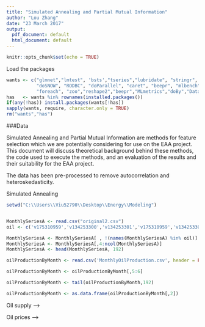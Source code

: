 ```yaml
---
title: "Simulated Annealing and Partial Mutual Information"
author: "Lou Zhang"
date: "23 March 2017"
output:
  pdf_document: default
  html_document: default
---
```


```r
knitr::opts_chunk$set(echo = TRUE)

```

Load the packages
```r
wants <- c("glmnet","lmtest", 'bsts',"tseries","lubridate", "stringr", "plyr", "dplyr","randomForest", "data.table", "forecast", "tidyr", "prophet",
           "doSNOW", "RODBC", "doParallel", "caret", "beepr", "mlbench", "corrplot", "usdm", "MASS", "dynlm", "nnet", 'igraph',
           "foreach", "zoo","reshape2","beepr","MLmetrics","doBy","DataCombine","TSclust","dyn","car","rgp","e1071","tsoutliers",'infotheo','mRMRe')
has   <- wants %in% rownames(installed.packages())
if(any(!has)) install.packages(wants[!has])
sapply(wants, require, character.only = TRUE)
rm("wants","has")
```
###Data

Simulated Annealing and Partial Mutual Information are methods for feature selection which we are potentially considering for use on the EAA project. This document will discuss theoretical background behind these methods, the code used to execute the methods, and an evaluation of the results and their suitability for the EAA project.

The data has been pre-processed to remove autocorrelation and heteroskedasticity. 

Simulated Annealing

```r
setwd("C:\\Users\\Viu52790\\Desktop\\Energy\\Modeling")


MonthlySeriesA <- read.csv("original2.csv")
oil <- c('v175310959','v134253300','v134253301','v175310959','v134253301','v175310959','v151387513','v153100429','v167792729','v167792760','v12905340','v167792843','v151387540','v151387541','v167792874','v1103596636','v16136954','v167792719','v12637810','v14326136','v153100430','v16136957','v12638003','v151387542','v151387512','v127401234','v180123009','v12638005','v16136955','v164401578','v167792833','v167792888','v16137003','v151124975','v167792762','v124220223','v151368216','v124220225','v167792761','v178708765','v167792875','v151387504','v175309942','v133629970','v175309941','v156653965','v163438224','v188509022','v175309567','v12511714','v12637814','v156653101','v153100174','v180946093','v12511866','v168704178','v168704177','v151124966','v130144523','v178708763','v12637812','v151124965','v12509208','v180122938','v169800232','v157568507','v142001988','v16137039')

MonthlySeriesA <- MonthlySeriesA[ , !(names(MonthlySeriesA) %in% oil)]
MonthlySeriesA <- MonthlySeriesA[,4:ncol(MonthlySeriesA)]
MonthlySeriesA <- head(MonthlySeriesA, 192)

oilProductionByMonth <- read.csv('MonthlyOilProduction.csv', header = FALSE)

oilProductionByMonth <- oilProductionByMonth[,5:6]

oilProductionByMonth <- tail(oilProductionByMonth,192)

oilProductionByMonth <- as.data.frame(oilProductionByMonth[,2])
```


<!-- ####Plots of the data -->

<!-- ```{r} -->
<!-- plot(dt, main="Endogenous variables included in the VAR") -->
<!-- ``` -->

<!-- Indicator of recent declines in oil prices has been included as an exogenous variable, together with seasonal dummies:  -->

<!-- ```{r, echo=FALSE} -->
<!-- plot(dt[,"roil_price"],type="l",col=1,  -->
<!--      ylab="Log (Brent)",xlab="Time",main="Recent sharp declines in Brent") -->
<!-- par(new=TRUE) -->
<!-- plot(dummy,type="l",col=3,xaxt="n",yaxt="n",xlab="",ylab="") -->
<!-- axis(4) -->
<!-- mtext("Declines in Brent",side=4,line=3, col=3) -->
<!-- legend("topleft",col=c(1,3),lty=1,legend=c("Log(Brent)","Declines indicator")) -->

<!-- ``` -->

<!-- ####Stationarity  -->

<!-- The results of the unit root tests show that all the variables included in the analysis are integrated of order 1. In other words, these are first-difference stationary. Thus, in the VAR model I used the first difference of the data. -->

<!-- ```{r} -->
<!-- uroots<-data.frame(dt[1:6,], row.names=c("Test value - levels","Critical Value at 5%","Test result - levels", -->
<!--                                          "Test value - difference", "Critical value at 5%,", "Test results - difference")) -->

<!-- for(i in 1:ncol(dt)){ -->
<!--   uroots[1,i]<-round(ur.df(dt[,i], lags=12,type=c("drift"), selectlags = "BIC")@teststat[1,2],2) -->
<!--   uroots[2,i]<-ur.df(dt[,i], lags=12,type=c("drift"), selectlags = "BIC")@cval[2,2] -->
<!--   uroots[3,i]<-ifelse(uroots[1,i]>uroots[2,i],"Stationary","Unit Root") -->
<!--   uroots[4,i]<-round(ur.df(diff(dt[,i]), lags=12, type="none",selectlags = "BIC")@teststat[1,1],2) -->
<!--   uroots[5,i]<-ur.df(diff(dt[,i]), lags=12, type="none", selectlags = "BIC")@cval[1,2] -->
<!--   uroots[6,i]<-ifelse(uroots[4,i]> uroots[5,i],"Stationary","Unit Root") -->
<!-- } -->
<!-- ``` -->


<!-- ```{r echo = FALSE, results = 'asis'} -->
<!-- kable(t(uroots), caption = "Unit root test results") -->
<!-- ``` -->

<!-- ###Data for modeling  -->
<!-- ```{r} -->
<!-- d.dt<-diff(dt,lag=1) -->
<!-- d.dummy<-cbind(d=dummy[2:nrow(dummy),]) -->
<!-- ``` -->

<!-- The optimum number of lags of the endogenous variables is determined based on information criteria. A maximum number of 12 lags has been specified.  -->

<!-- The endogenous equations contain the following exogenous variables:  -->
<!-- + constants, trends, seasonal dummies and the recession indicator.  -->

<!-- ```{r} -->
<!-- VARselect(dt, lag.max = 12, type="both", season=12) -->
<!-- VARselect(d.dt, lag.max = 12, type="both",season=12) -->
<!-- ``` -->

<!-- Three out of 4 information criteria selected 2 lags for the differenced data. Thus, the VAR model has been estimated with 2 lags.  -->

<!-- ```{r} -->
<!-- var1 <- VAR(d.dt, p = 2, type = "const", season=12, lag.max=12,ic="AIC", exogen=d.dummy) -->
<!-- ``` -->

<!-- ####Granger (lags) and instantaneous causality tests:  -->

<!-- ```{r} -->
<!-- causality(var1, cause = "oil_prod", vcov.=vcovHC(var1)) -->
<!-- MSBVAR::granger.test(dt,p=2) -->
<!-- ``` -->

<!-- #####Oil production doesn't cause oil prices on lags or instantaneusly.   -->

<!-- #####Granger causality suggests the following sequence:  -->

<!-- + Economic Activity --> Oil supply  -->

<!-- + Economic Activity --> Oil prices  -->

<!-- + Oil supply -> Economic Activity  -->


<!-- #### Diagnostic Tests for model var1: -->
<!-- ```{r, warning=FALSE} -->
<!-- ser1 <- serial.test(var1, lags.pt = 6, type = "PT.asymptotic") -->
<!-- ser1$serial -->
<!-- norm1 <-normality.test(var1) -->
<!-- norm1$jb.mul -->
<!-- arch1 <- arch.test(var1, lags.multi = 6) -->
<!-- arch1$arch.mul -->
<!-- plot(arch1, names = "hp") -->
<!-- plot(stability(var1), nc = 2) -->
<!-- ``` -->

<!-- ####Predictions  -->
<!-- ```{r} -->
<!-- dumvar<-cbind(d=rep(0,12)) -->
<!-- var1.prd <- predict(var1, n.ahead = 12, ci = 0.95, dumvar=dumvar) -->
<!-- ``` -->

<!-- ```{r,fig.height=10} -->
<!-- fanchart(var1.prd) -->
<!-- ``` -->

<!-- ###Scenarios: Anticipated vs. unanticipated shocks -->

<!-- Anticipated shocks are defined by the user through:  -->

<!-- + forecasts of the exogenous variables; and -->
<!-- + conditional forecasts via user defined paths of some of the endogenous variables.   -->

<!-- Unanticipated shocks are usually used to identify the structure of VAR models, similar to the coefficient estimates in a classical regression. These are then evaluated in terms of dynamics and statistical significance via impulse-response functions.  -->
<!-- These exogenous shocks are specified in the matrix of the error terms.  -->

<!-- ####Exogenous shocks in the oil market -->

<!-- Suppose we have data on oil prices and quantities. Based on the dynamic relationship between the variables described by the reduced-form of the VAR we can forecast price and quantity in the next period. That forecast will probably be wrong as economic shocks happen.  -->

<!-- The difference between the in-sample model forecasts and the observed price and quantity are the reduced -form errors. These reduced-form errors are caused by shifts in the demand and the supply curves. In this example, the shifts in the demand and supply curves are the underlying structural shocks.  -->

<!-- A price errors is therefore a weighted average of demand and supply shocks with unknown weights.It is meaningless to talk about quantity shocks and supply shocks instead of demand and supply shocks, since sometimes prices change because of demand and sometimes because of supply.  -->

<!-- The trick of VAR modelling is to find some credible way to back out the structural shocks  from our observations on the reduced-form errors. In other words, to try to work out what the unknown weights are.  -->

<!-- How can we recover the underlying demand and supply shocks from our observed in-sample errors in prices and quantities?  The shocks in VAR models have names like demand, supply, monetary policy, technology, etc.  -->

<!-- Without these exogenous structural shocks the impulse responses and variance decomposition are meaningless since all we are doing is hitting the system with a weighted average of structural shocks with unknown weights and reporting what happens. If we don't know what the shocks are then how are we supposed to know what the responses mean?  -->

<!-- ####Shocks in the global market for oil -->

<!-- Killian (2009) identified a similar model as the one presented here using a combination of sign restrictions on the impact responses and bounds on the impact of price elasticities of the oil demand and oil supply.  -->

<!-- The matrix of errors is as follows:  -->


<!-- $$\left[\begin{array}{c} -->
<!-- \epsilon_t^{\Delta oil.prod} \\ -->
<!-- \epsilon_t^{\Delta global.ip} \\ -->
<!-- \epsilon_t^{\Delta roil.price} \\ -->
<!-- \epsilon_t^{\Delta oil.inventory} -->
<!-- \end{array}\right] = -->
<!-- \left[\begin{array}{cccc} -->
<!-- - & + & + & \times \\ -->
<!-- - & + & - & \times \\ -->
<!-- + & + & + & \times \\ -->
<!-- \times & \times & + & \times -->
<!-- \end{array}\right] -->
<!-- \left[\begin{array}{c} -->
<!-- u_{t}^{flow.supply}\\ -->
<!-- u_{t}^{flow.demand}\\ -->
<!-- u_{t}^{speculative.demand}\\ -->
<!-- u_{t}^{other.oil.demand} -->
<!-- \end{array}\right] -->
<!-- $$ -->

<!-- ####Interpretation of the sign restrictions:  -->

<!-- + first column: on impact, a negative flow supply shock shifts the supply curve to the left: $\downarrow$ Q $\Rightarrow$ $\uparrow$P $\Rightarrow$ $\downarrow$Econ activity; the impact on inventories is not identified, this will be estimated; -->

<!-- + second column: a positive flow demand shock is assumed to $\uparrow$ Q, $\uparrow$P,  $\uparrow$Econ activity;  -->

<!-- + third column: a positive speculative demand shock will have a tightening effect on oil markets, whihc will $\uparrow$ Oil inventories, $\uparrow$Q, $\uparrow$P $\Rightarrow$ $\downarrow$Econ activity.  -->


<!-- http://www-personal.umich.edu/~lkilian/publications.html -->









